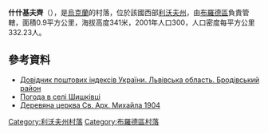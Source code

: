 {{coord|49|53|25|N|25|15|24|E|scale:100000|display=title}}

'''什什基夫齊'''（{{lang-uk|Шишківці}}），是[[烏克蘭|烏克蘭]]的村落，位於該國西部[[利沃夫州|利沃夫州]]，由[[布羅德區|布羅德區]]負責管轄，面積0.9平方公里，海拔高度341米，2001年人口300，人口密度每平方公里332.23人。

==參考資料==
*[http://www.uaidx.com/13/281/index Довідник поштових індексів України. Львівська область. Бродівський район]{{Wayback|url=http://www.uaidx.com/13/281/index |date=20160202002802 }}
* [http://weather.in.ua/ua/l'vovskaja/29034 Погода в селі Шишківці] {{Wayback|url=http://weather.in.ua/ua/l'vovskaja/29034 |date=20111221164503 }}
* [http://decerkva.org.ua/shyshkivtsi.html Деревяна церква Св. Арх. Михайла 1904] {{Wayback|url=http://decerkva.org.ua/shyshkivtsi.html |date=20200812131100 }}

{{DEFAULTSORT:Шишківці}}
[[Category:利沃夫州村落|Category:利沃夫州村落]]
[[Category:布羅德區村落|Category:布羅德區村落]]


{{Lviv-geo-stub}}